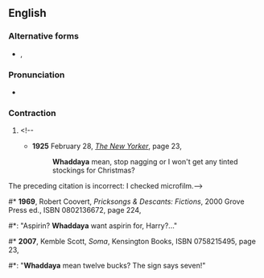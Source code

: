 ==English==

===Alternative forms===
* {{l|en|whadaya}}, {{l|en|whadiya}}

===Pronunciation===
* {{a|US}} {{IPA|/ˈwʌdəjə/|lang=en}}

===Contraction===
{{en-cont}}

# {{eye dialect of|[[what]] [[do]] [[you]]|lang=en}}<!--
#*'''1925''' February 28, [[w:The New Yorker|''The New Yorker'']], page 23,
#*:'''Whaddaya''' mean, stop nagging or I won't get any tinted stockings for Christmas?
The preceding citation is incorrect: I checked microfilm.-->
#* '''1969''', Robert Coovert, ''Pricksongs & Descants: Fictions'', 2000 Grove Press ed., ISBN 0802136672, page 224,
#*: "Aspirin? '''Whaddaya''' want aspirin for, Harry?..."
#* '''2007''', Kemble Scott, ''Soma'', Kensington Books, ISBN 0758215495, page 23,
#*: "'''Whaddaya''' mean twelve bucks? The sign says seven!"